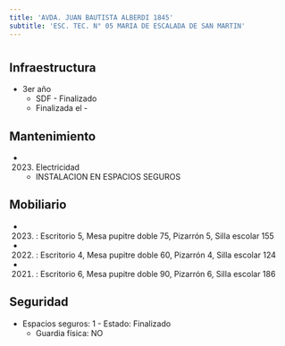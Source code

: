 ```yaml
---
title: 'AVDA. JUAN BAUTISTA ALBERDI 1845'
subtitle: 'ESC. TEC. N° 05 MARIA DE ESCALADA DE SAN MARTIN'
---
```


#
## Infraestructura

* 3er año 
    + SDF - Finalizado 
    + Finalizada el - 






## Mantenimiento

*  (2023) Electricidad 
    + INSTALACION EN ESPACIOS SEGUROS





## Mobiliario

*  (2023) : Escritorio 5, Mesa pupitre doble 75, Pizarrón 5, Silla escolar 155 

*  (2022) : Escritorio 4, Mesa pupitre doble 60, Pizarrón 4, Silla escolar 124 

*  (2021) : Escritorio 6, Mesa pupitre doble 90, Pizarrón 6, Silla escolar 186 





## Seguridad

*  Espacios seguros: 1 - Estado: Finalizado 
    + Guardia física: NO



